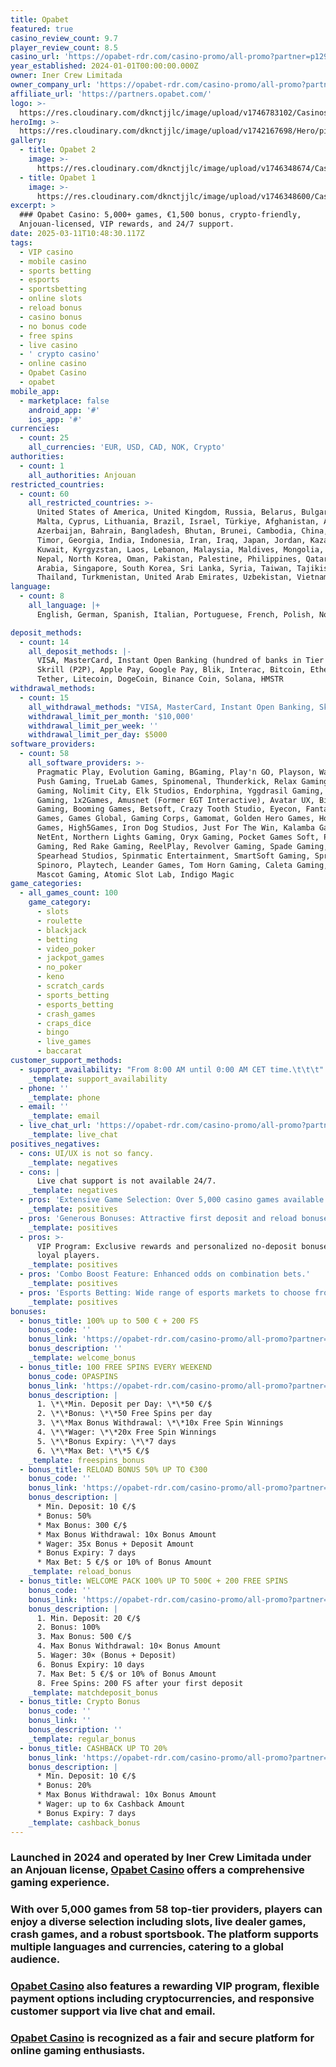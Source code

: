 ```yaml
---
title: Opabet
featured: true
casino_review_count: 9.7
player_review_count: 8.5
casino_url: 'https://opabet-rdr.com/casino-promo/all-promo?partner=p129p284p8e76'
year_established: 2024-01-01T00:00:00.000Z
owner: Iner Crew Limitada
owner_company_url: 'https://opabet-rdr.com/casino-promo/all-promo?partner=p129p284p8e76'
affiliate_url: 'https://partners.opabet.com/'
logo: >-
  https://res.cloudinary.com/dknctjjlc/image/upload/v1746783102/Casinos/Opabet/SpicyCasinos_682x351_ubepfv.png
heroImg: >-
  https://res.cloudinary.com/dknctjjlc/image/upload/v1742167698/Hero/piclumen-1742167523059_hy6tyl.png
gallery:
  - title: Opabet 2
    image: >-
      https://res.cloudinary.com/dknctjjlc/image/upload/v1746348674/Casinos/Opabet/95_qez8ss.png
  - title: Opabet 1
    image: >-
      https://res.cloudinary.com/dknctjjlc/image/upload/v1746348600/Casinos/Opabet/32_fjx7iz.jpg
excerpt: >
  ### Opabet Casino: 5,000+ games, €1,500 bonus, crypto-friendly,
  Anjouan-licensed, VIP rewards, and 24/7 support.
date: 2025-03-11T10:48:30.117Z
tags:
  - VIP casino
  - mobile casino
  - sports betting
  - esports
  - sportsbetting
  - online slots
  - reload bonus
  - casino bonus
  - no bonus code
  - free spins
  - live casino
  - ' crypto casino'
  - online casino
  - Opabet Casino
  - opabet
mobile_app:
  - marketplace: false
    android_app: '#'
    ios_app: '#'
currencies:
  - count: 25
    all_currencies: 'EUR, USD, CAD, NOK, Crypto'
authorities:
  - count: 1
    all_authorities: Anjouan
restricted_countries:
  - count: 60
    all_restricted_countries: >-
      United States of America, United Kingdom, Russia, Belarus, Bulgaria,
      Malta, Cyprus, Lithuania, Brazil, Israel, Türkiye, Afghanistan, Armenia,
      Azerbaijan, Bahrain, Bangladesh, Bhutan, Brunei, Cambodia, China, East
      Timor, Georgia, India, Indonesia, Iran, Iraq, Japan, Jordan, Kazakhstan,
      Kuwait, Kyrgyzstan, Laos, Lebanon, Malaysia, Maldives, Mongolia, Myanmar,
      Nepal, North Korea, Oman, Pakistan, Palestine, Philippines, Qatar, Saudi
      Arabia, Singapore, South Korea, Sri Lanka, Syria, Taiwan, Tajikistan,
      Thailand, Turkmenistan, United Arab Emirates, Uzbekistan, Vietnam, Yemen
language:
  - count: 8
    all_language: |+
      English, German, Spanish, Italian, Portuguese, French, Polish, Norwegian

deposit_methods:
  - count: 14
    all_deposit_methods: |-
      VISA, MasterCard, Instant Open Banking (hundred of banks in Tier 1 EU), 
      Skrill (P2P), Apple Pay, Google Pay, Blik, Interac, Bitcoin, Ethereum, 
      Tether, Litecoin, DogeCoin, Binance Coin, Solana, HMSTR
withdrawal_methods:
  - count: 15
    all_withdrawal_methods: "VISA, MasterCard, Instant Open Banking, Skrill (P2p), Apple Pay,\nGoogle Pay, SEPA, Bitcoin, Ethereum, Tether, Litecoin, DogeCoin, \nBinance Coin, Solana, HMSTR,\t\t\n\t\t\t"
    withdrawal_limit_per_month: '$10,000'
    withdrawal_limit_per_week: ''
    withdrawal_limit_per_day: $5000
software_providers:
  - count: 58
    all_software_providers: >-
      Pragmatic Play, Evolution Gaming, BGaming, Play'n GO, Playson, Wazdan,
      Push Gaming, TrueLab Games, Spinomenal, Thunderkick, Relax Gaming, Hacksaw
      Gaming, Nolimit City, Elk Studios, Endorphina, Yggdrasil Gaming, Red Tiger
      Gaming, 1x2Games, Amusnet (Former EGT Interactive), Avatar UX, Big Time
      Gaming, Booming Games, Betsoft, Crazy Tooth Studio, Eyecon, Fantasma
      Games, Games Global, Gaming Corps, Gamomat, Golden Hero Games, Holle
      Games, High5Games, Iron Dog Studios, Just For The Win, Kalamba Games,
      NetEnt, Northern Lights Gaming, Oryx Gaming, Pocket Games Soft, Platipus
      Gaming, Red Rake Gaming, ReelPlay, Revolver Gaming, Spade Gaming,
      Spearhead Studios, Spinmatic Entertainment, SmartSoft Gaming, Spribe,
      Spinoro, Playtech, Leander Games, Tom Horn Gaming, Caleta Gaming, Swintt,
      Mascot Gaming, Atomic Slot Lab, Indigo Magic
game_categories:
  - all_games_count: 100
    game_category:
      - slots
      - roulette
      - blackjack
      - betting
      - video_poker
      - jackpot_games
      - no_poker
      - keno
      - scratch_cards
      - sports_betting
      - esports_betting
      - crash_games
      - craps_dice
      - bingo
      - live_games
      - baccarat
customer_support_methods:
  - support_availability: "From 8:00 AM until 0:00 AM CET time.\t\t\t"
    _template: support_availability
  - phone: ''
    _template: phone
  - email: ''
    _template: email
  - live_chat_url: 'https://opabet-rdr.com/casino-promo/all-promo?partner=p129p284p8e76'
    _template: live_chat
positives_negatives:
  - cons: UI/UX is not so fancy.
    _template: negatives
  - cons: |
      Live chat support is not available 24/7.
    _template: negatives
  - pros: 'Extensive Game Selection: Over 5,000 casino games available.'
    _template: positives
  - pros: 'Generous Bonuses: Attractive first deposit and reload bonuses.'
    _template: positives
  - pros: >-
      VIP Program: Exclusive rewards and personalized no-deposit bonuses for
      loyal players.
    _template: positives
  - pros: 'Combo Boost Feature: Enhanced odds on combination bets.'
    _template: positives
  - pros: 'Esports Betting: Wide range of esports markets to choose from.'
    _template: positives
bonuses:
  - bonus_title: 100% up to 500 € + 200 FS
    bonus_code: ''
    bonus_link: 'https://opabet-rdr.com/casino-promo/all-promo?partner=p129p284p8e76'
    bonus_description: ''
    _template: welcome_bonus
  - bonus_title: 100 FREE SPINS EVERY WEEKEND
    bonus_code: OPASPINS
    bonus_link: 'https://opabet-rdr.com/casino-promo/all-promo?partner=p129p284p8e76'
    bonus_description: |
      1. \*\*Min. Deposit per Day: \*\*50 €/$
      2. \*\*Bonus: \*\*50 Free Spins per day
      3. \*\*Max Bonus Withdrawal: \*\*10x Free Spin Winnings
      4. \*\*Wager: \*\*20x Free Spin Winnings
      5. \*\*Bonus Expiry: \*\*7 days
      6. \*\*Max Bet: \*\*5 €/$
    _template: freespins_bonus
  - bonus_title: RELOAD BONUS 50% UP TO €300
    bonus_code: ''
    bonus_link: 'https://opabet-rdr.com/casino-promo/all-promo?partner=p129p284p8e76'
    bonus_description: |
      * Min. Deposit: 10 €/$
      * Bonus: 50%
      * Max Bonus: 300 €/$
      * Max Bonus Withdrawal: 10x Bonus Amount
      * Wager: 35x Bonus + Deposit Amount
      * Bonus Expiry: 7 days
      * Max Bet: 5 €/$ or 10% of Bonus Amount
    _template: reload_bonus
  - bonus_title: WELCOME PACK 100% UP TO 500€ + 200 FREE SPINS
    bonus_code: ''
    bonus_link: 'https://opabet-rdr.com/casino-promo/all-promo?partner=p129p284p8e76'
    bonus_description: |
      1. Min. Deposit: 20 €/$
      2. Bonus: 100%
      3. Max Bonus: 500 €/$
      4. Max Bonus Withdrawal: 10× Bonus Amount
      5. Wager: 30× (Bonus + Deposit)
      6. Bonus Expiry: 10 days
      7. Max Bet: 5 €/$ or 10% of Bonus Amount
      8. Free Spins: 200 FS after your first deposit
    _template: matchdeposit_bonus
  - bonus_title: Crypto Bonus
    bonus_code: ''
    bonus_link: ''
    bonus_description: ''
    _template: regular_bonus
  - bonus_title: CASHBACK UP TO 20%
    bonus_link: 'https://opabet-rdr.com/casino-promo/all-promo?partner=p129p284p8e76'
    bonus_description: |
      * Min. Deposit: 10 €/$
      * Bonus: 20%
      * Max Bonus Withdrawal: 10x Bonus Amount
      * Wager: up to 6x Cashback Amount
      * Bonus Expiry: 7 days
    _template: cashback_bonus
---
```


### Launched in 2024 and operated by Iner Crew Limitada under an Anjouan license, [Opabet Casino](https://opabet-rdr.com/casino-promo/all-promo?partner=p129p284p8e76) offers a comprehensive gaming experience.

### With over 5,000 games from 58 top-tier providers, players can enjoy a diverse selection including slots, live dealer games, crash games, and a robust sportsbook. The platform supports multiple languages and currencies, catering to a global audience.

### [Opabet Casino](https://opabet-rdr.com/casino-promo/all-promo?partner=p129p284p8e76) also features a rewarding VIP program, flexible payment options including cryptocurrencies, and responsive customer support via live chat and email.

### [Opabet Casino](https://opabet-rdr.com/casino-promo/all-promo?partner=p129p284p8e76) is recognized as a fair and secure platform for online gaming enthusiasts.
